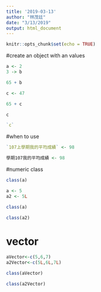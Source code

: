 ```yaml
---
title: '2019-03-13'
author: "林茂廷"
date: "3/13/2019"
output: html_document
---
```


```r
knitr::opts_chunk$set(echo = TRUE)
```

#create an object with an values

```r
a <- 2
3 -> b
```

```r
65 + b
```

```r
c <- 47

65 + c

```
```r
c
```

```r
`c`
```
#when to use

```r
`107上學期我的平均成績` <- 98
```

```r
學期107我的平均成績 <- 98
```
#numeric class

```r
class(a)
```
```r
a <- 5
a2 <- 5L
```

```r
class(a)
```

```r
class(a2)
```
# vector

```r
aVector<-c(5,6,7)
a2Vector<-c(5L,6L,7L)
```

```r
class(aVector)
```
```r
class(a2Vector)
```

